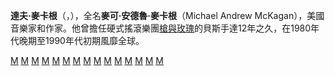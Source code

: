 {{Infobox musical artist <!-- See Wikipedia:WikiProject Musicians -->
| name                = 達夫·麥卡根
| image               = Duff mckagan crop.jpg
| caption             = 麥卡根，2006年。
| background          = solo_singer
| birth_name          = Michael Andrew McKagan
| Born                = {{birth date and age|1964|2|5}}<br>美國[[華盛頓州|華盛頓州]][[西雅圖|西雅圖]]
| instrument          = 貝斯、吉他、歌唱、打擊樂器、鼓
| genre               = [[硬式搖滾|硬式搖滾]]、[[重金屬音樂|重金屬]]、[[龐克搖滾|龐克搖滾]]、[[另類搖滾|另類搖滾]]
| occupation          = 音樂家、作曲人、唱片製作人、專欄作家、理財顧問
| years_active        = 1979年–至今
| label               = [[UZI_Suicide|UZI Suicide]], [[葛芬唱片|Geffen]], [[RCA_Records|RCA]], [[小牛唱片|Maverick]], [[Sub_Pop|Sub Pop]], [[世紀傳媒|Century Media]], [[鷹石娛樂|Armoury]]
| associated_acts     = [[槍與玫瑰|槍與玫瑰]]、[[左輪絲絨|左輪絲絨]]、[[子彈上膛樂團|子彈上膛樂團]]、[[珍的沉溺|珍的沉溺]]
| notable_instruments = [[Fender_Precision_Bass|Fender Precision Bass]]<br>[[Fender_Jazz_Bass|Fender Jazz Bass Special]]<br>[[Fender_Aerodyne_Jazz_Bass|Fender Aerodyne Jazz Bass]]
}}
'''達夫·麥卡根'''（'''{{lang-en|Duff McKagan}}'''，{{bd|1964年|2月5日}}），全名'''麥可·安德魯·麥卡根'''（Michael Andrew McKagan），美國音樂家和作家。他曾擔任硬式搖滾樂團[[槍與玫瑰|槍與玫瑰]]的貝斯手達12年之久，在1980年代晚期至1990年代初期風靡全球。

{{摇滚名人堂2012届入选者}}
{{Authority control}}
{{DEFAULTSORT:Mackagan, Duff}}
[[Category:1964年出生|M]]
[[Category:在世人物|M]]
[[Category:西雅圖人|M]]
[[Category:美国自传作家|M]]
[[Category:愛爾蘭裔美國人|M]]
[[Category:美國搖滾貝斯手|M]]
[[Category:美國搖滾吉他手|M]]
[[Category:美國搖滾鼓手|M]]
[[Category:美國搖滾歌手|M]]
[[Category:和聲歌手|M]]
[[Category:槍與玫瑰樂隊成員|M]]
[[Category:左輪絲絨團員|M]]
[[Category:子彈上膛樂團團員|M]]
[[Category:西雅圖大學校友|M]]
[[Category:摇滚名人堂入选者|M]]